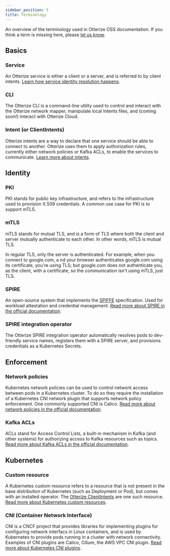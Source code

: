 ```yaml
---
sidebar_position: 5
title: Terminology
---
```


An overview of the terminology used in Otterize OSS documentation.
If you think a term is missing here, please [let us know](https://github.com/otterize/docs/issues/new).

## Basics

### Service
An Otterize service is either a client or a server, and is referred to by client intents. [Learn how service identity resolution happens](/service-identities).

### CLI
The Otterize CLI is a command-line utility used to control and interact with the Otterize network mapper, manipulate local Intents files, and (coming soon!) interact with Otterize Cloud.

### Intent (or ClientIntents)
Otterize intents are a way to declare that one service should be able to connect to another. Otterize uses them to apply authorization rules, currently either network policies or Kafka ACLs, to enable the services to communicate. [Learn more about intents](/intents-and-intents-files).

## Identity

### PKI
PKI stands for public key infrastructure, and refers to the infrastructure used to provision X.509 credentials.
 A common use case for PKI is to support mTLS.

### mTLS
mTLS stands for mutual TLS, and is a form of TLS where both the client and server mutually authenticate to each other.
In other words, mTLS is mutual TLS.

In regular TLS, only the server is authenticated. For example, when you connect to google.com, a
nd your browser authenticates google.com using its certificate, you're using TLS;
but google.com does not authenticate you, as the client, with a certificate, so the communication isn't using mTLS, just TLS.

### SPIRE
An open-source system that implements the [SPIFFE](https://github.com/spiffe/spire) specification. Used for workload attestation and credential management.
[Read more about SPIRE in the official documentation](https://spiffe.io/docs/latest/spire-about/).
### SPIRE integration operator
The Otterize SPIRE integration operator automatically resolves pods to dev-friendly service names, registers them with a SPIRE server, and provisions credentials as a Kubernetes Secrets.

## Enforcement

### Network policies
Kubernetes network policies can be used to control network access between pods in a Kubernetes cluster.
To do so they require the installation of a Kubernetes CNI network plugin that supports network policy enforcement.
One commonly supported CNI is Calico.
[Read more about network policies in the official documentation](https://kubernetes.io/docs/concepts/services-networking/network-policies/).

### Kafka ACLs
ACLs stand for Access Control Lists, a built-in mechanism in Kafka (and other systems) for authorizing access
to Kafka resources such as topics.
[Read more about Kafka ACLs in the official documentation](https://docs.confluent.io/platform/current/kafka/authorization.html#authorization-using-acls).

## Kubernetes
### Custom resource
A Kubernetes custom resource refers to a resource that is not present in the base distribution of Kubernetes (such as Deployment or Pod), but comes with an installed operator. The [Otterize ClientIntents](/intents-and-intents-files/) are one such resource. [Read more about Kubernetes custom resources](https://kubernetes.io/docs/concepts/extend-kubernetes/api-extension/custom-resources/).

### CNI (Container Network Interface)
CNI is a CNCF project that provides libraries for implementing plugins for configuring network interfacs in Linux containers, and is used by Kubernetes to provide pods running in a cluster with network connectivity.
Examples of CNI plugins are Calico, Cilium, the AWS VPC CNI plugin. [Read more about Kubernetes CNI plugins](https://kubernetes.io/docs/concepts/extend-kubernetes/compute-storage-net/network-plugins/).